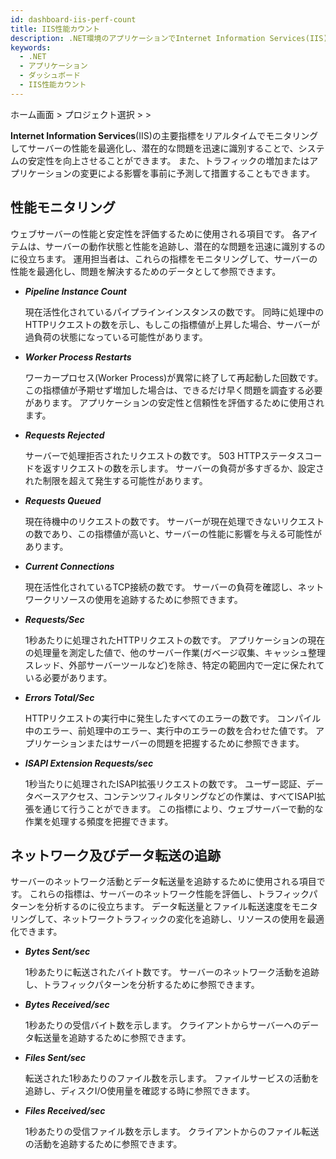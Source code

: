 ```yaml
---
id: dashboard-iis-perf-count
title: IIS性能カウント
description: .NET環境のアプリケーションでInternet Information Services(IIS)の性能と状態をリアルタイムでモニタリングできます。
keywords:
  - .NET
  - アプリケーション
  - ダッシュボード
  - IIS性能カウント
---
```


ホーム画面 > プロジェクト選択 > <Cmdname sid="side_dashboard" className="uitext" /> > <Cmdname sid="side_iisDashboard" className="uitext" />

**Internet Information Services**(IIS)の主要指標をリアルタイムでモニタリングしてサーバーの性能を最適化し、潜在的な問題を迅速に識別することで、システムの安定性を向上させることができます。 また、トラフィックの増加またはアプリケーションの変更による影響を事前に予測して措置することもできます。

<ImgLang img='dotnet-dashboard-iis-perf-count.png' desc='IIS性能カウント' />

## 性能モニタリング

ウェブサーバーの性能と安定性を評価するために使用される項目です。 各アイテムは、サーバーの動作状態と性能を追跡し、潜在的な問題を迅速に識別するのに役立ちます。 運用担当者は、これらの指標をモニタリングして、サーバーの性能を最適化し、問題を解決するためのデータとして参照できます。

- **_Pipeline Instance Count_**

  現在活性化されているパイプラインインスタンスの数です。 同時に処理中のHTTPリクエストの数を示し、もしこの指標値が上昇した場合、サーバーが過負荷の状態になっている可能性があります。

- **_Worker Process Restarts_**

  ワーカープロセス(Worker Process)が異常に終了して再起動した回数です。 この指標値が予期せず増加した場合は、できるだけ早く問題を調査する必要があります。 アプリケーションの安定性と信頼性を評価するために使用されます。

- **_Requests Rejected_**

  サーバーで処理拒否されたリクエストの数です。 503 HTTPステータスコードを返すリクエストの数を示します。 サーバーの負荷が多すぎるか、設定された制限を超えて発生する可能性があります。

- **_Requests Queued_**

  現在待機中のリクエストの数です。 サーバーが現在処理できないリクエストの数であり、この指標値が高いと、サーバーの性能に影響を与える可能性があります。

- **_Current Connections_**

  現在活性化されているTCP接続の数です。 サーバーの負荷を確認し、ネットワークリソースの使用を追跡するために参照できます。

- **_Requests/Sec_**

  1秒あたりに処理されたHTTPリクエストの数です。 アプリケーションの現在の処理量を測定した値で、他のサーバー作業(ガベージ収集、キャッシュ整理スレッド、外部サーバーツールなど)を除き、特定の範囲内で一定に保たれている必要があります。

- **_Errors Total/Sec_**

  HTTPリクエストの実行中に発生したすべてのエラーの数です。 コンパイル中のエラー、前処理中のエラー、実行中のエラーの数を合わせた値です。 アプリケーションまたはサーバーの問題を把握するために参照できます。

- **_ISAPI Extension Requests/sec_**

  1秒当たりに処理されたISAPI拡張リクエストの数です。 ユーザー認証、データベースアクセス、コンテンツフィルタリングなどの作業は、すべてISAPI拡張を通じて行うことができます。 この指標により、ウェブサーバーで動的な作業を処理する頻度を把握できます。

## ネットワーク及びデータ転送の追跡

サーバーのネットワーク活動とデータ転送量を追跡するために使用される項目です。 これらの指標は、サーバーのネットワーク性能を評価し、トラフィックパターンを分析するのに役立ちます。 データ転送量とファイル転送速度をモニタリングして、ネットワークトラフィックの変化を追跡し、リソースの使用を最適化できます。

- **_Bytes Sent/sec_**

  1秒あたりに転送されたバイト数です。 サーバーのネットワーク活動を追跡し、トラフィックパターンを分析するために参照できます。

- **_Bytes Received/sec_**

  1秒あたりの受信バイト数を示します。 クライアントからサーバーへのデータ転送量を追跡するために参照できます。

- **_Files Sent/sec_**

  転送された1秒あたりのファイル数を示します。 ファイルサービスの活動を追跡し、ディスクI/O使用量を確認する時に参照できます。

- **_Files Received/sec_**

  1秒あたりの受信ファイル数を示します。 クライアントからのファイル転送の活動を追跡するために参照できます。
